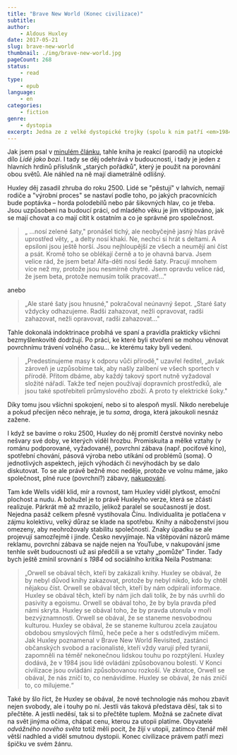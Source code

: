 ```yaml
---
title: "Brave New World (Konec civilizace)"
subtitle:
author:
    - Aldous Huxley
date: 2017-05-21
slug: brave-new-world
thumbnail: ./img/brave-new-world.jpg
pageCount: 268
status:
    - read
type:
    - epub
language:
    - en
categories:
    - fiction
genre:
    - dystopia
excerpt: Jedna ze z velké dystopické trojky (spolu k nim patří <em>1984</em> od Orwella a <em>My</em> od Zamyatina). Budoucí společnost se v ní za honbou po stabilitě vzdává emocí, skutečných vztahů a vlastně i svobody. Po třiceti letech autor vydal ještě dodatečnou esej, protože se jeho vize naplnily přesněji a rychleji, než čekal. No, něco pravdy na tom bude.
---
```


Jak jsem psal v <a href="../men-like-gods/">minulém článku</a>, tahle kniha je reakcí (parodií) na utopické dílo _Lidé jako bozi_. I tady se děj odehrává v budoucnosti, i tady je jeden z hlavních hrdinů příslušník „starých pořádků", který je použit na porovnání obou světů. Ale náhled na ně mají diametrálně odlišný.

Huxley děj zasadil zhruba do roku 2500. Lidé se "pěstují" v lahvích, nemají rodiče a "výrobní proces" se nastaví podle toho, po jakých pracovnících bude poptávka &ndash; horda polodebilů nebo pár šikovných hlav, co je třeba. Jsou uzpůsobeni na budoucí práci, od mladého věku je jim vštipováno, jak se mají chovat a co mají cítit k ostatním a co je správné pro společnost.

> „ &hellip;nosí zelené šaty," pronášel tichý, ale neobyčejně jasný hlas právě uprostřed věty, „ a delty nosí khaki. Ne, nechci si hrát s deltami. A epsiloni jsou ještě horší. Jsou nejhloupější ze všech a neumějí ani číst a psát. Kromě toho se oblékají černě a to je ohavná barva. Jsem velice rád, že jsem beta! Alfa-děti nosí šedé šaty. Pracují mnohem více než my, protože jsou nesmírně chytré. Jsem opravdu velice rád, že jsem beta, protože nemusím tolik pracovat!&hellip;"

anebo

> „Ale staré šaty jsou hnusné," pokračoval neúnavný šepot. „Staré šaty vždycky odhazujeme. Radši zahazovat, nežli opravovat, radši zahazovat, nežli opravovat, radši zahazovat&hellip;"

Tahle dokonalá indoktrinace probíhá ve spaní a pravidla prakticky všichni bezmyšlenkovitě dodržují. Po práci, ke které byli stvořeni se mohou věnovat povrchnímu trávení volného času&hellip; ke kterému taky byli vedeni.

> „Predestinujeme masy k odporu vůči přírodě," uzavřel ředitel, „avšak zároveň je uzpůsobíme tak, aby našly zalíbení ve všech sportech v přírodě. Přitom dbáme, aby každý takový sport nutně vyžadoval složité nářadí. Takže teď nejen používají dopravních prostředků, ale jsou také spotřebiteli průmyslového zboží. A proto ty elektrické šoky."

Díky tomu jsou všichni spokojení, nebo si to alespoň myslí. Nikdo nerebeluje a pokud přecijen něco nehraje, je tu _soma_, droga, která jakoukoli nesnáz zažene.

I když se bavíme o roku 2500, Huxley do něj promítl čerstvé novinky nebo nešvary své doby, ve kterých viděl hrozbu. Promiskuita a mělké vztahy (v románu podporované, vyžadované), povrchní zábava (např. pociťové kino), spotřební chování, pásová výroba nebo utíkání od problémů (soma). O jednotlivých aspektech, jejich výhodách či nevýhodách by se dalo diskutovat. To se ale právě bežně moc neděje, protože ve volnu máme, jako společnost, plné ruce (povrchní?) zábavy, <a href="https://www.youtube.com/results?search_query=shopping+haul&page=&utm_source=opensearch" target="_blank" rel="noreferrer noopener" title="Shopping haul videa na YouTube">nakupování</a>.

Tam kde Wells viděl klid, mír a rovnost, tam Huxley viděl plytkost, emoční plochost a nudu. A bohužel je to právě Huxleyho verze, která se zčásti realizuje. Párkrát mě až mrazilo, jelikož paralel se současností je dost. Nejedna pasáž celkem přesně vystihovala Čínu. Individualita je potlačena v zájmu kolektivu, velký důraz se klade na spotřebu. Knihy a náboženství jsou omezeny, aby neohrožovaly stabilitu společnosti. Znaky úpadku se ale projevují samozřejmě i jinde. Česko nevyjímaje. Na vštěpování názorů máme reklamu, povrchní zábava se najde nejen na YouTube, v nakupování jsme tenhle svět budoucnosti už asi předčili a se vztahy „pomůže“ Tinder. Tady bych ještě zmínil srovnání s _1984_ od sociálního kritika Neila Postmana:

> „Orwell se obával těch, kteří by zakázali knihy. Huxley se obával, že by nebyl důvod knihy zakazovat, protože by nebyl nikdo, kdo by chtěl nějakou číst. Orwell se obával těch, kteří by nám odpírali informace. Huxley se obával těch, kteří by nám jich dali tolik, že by nás uvrhli do pasivity a egoismu. Orwell se obával toho, že by byla pravda před námi skryta. Huxley se obával toho, že by pravda utonula v moři bezvýznamnosti. Orwell se obával, že se staneme nesvobodnou kulturou. Huxley se obával, že se staneme kulturou zcela zaujatou obdobou smyslových filmů, heče peče a her s odstředivým míčem. Jak Huxley poznamenal v Brave New World Revisited, zastánci občanských svobod a racionalisté, kteří vždy varují před tyranií, zapomněli na téměř nekonečnou lidskou touhu po rozptýlení. Huxley dodává, že v 1984 jsou lidé ovládáni způsobovanou bolestí. V Konci civilizace jsou ovládáni způsobovanou rozkoší. Ve zkratce, Orwell se obával, že nás zničí to, co nenávidíme. Huxley se obával, že nás zničí to, co milujeme.“

Také by šlo říct, že Huxley se obával, že nové technologie nás mohou zbavit nejen svobody, ale i touhy po ní. Jestli vás taková představa děsí, tak si to přečtěte. A jestli neděsí, tak si to přečtěte tuplem. Možná se začnete dívat na svět jinýma očima, chápat cenu, kterou za utopii platíme. Obyvatelé _odvážného nového světa_ totiž měli pocit, že žijí v utopii, zatímco čtenář měl větší nadhled a viděl smutnou dystopii. Konec civilizace právem patří mezi špičku ve svém žánru.
